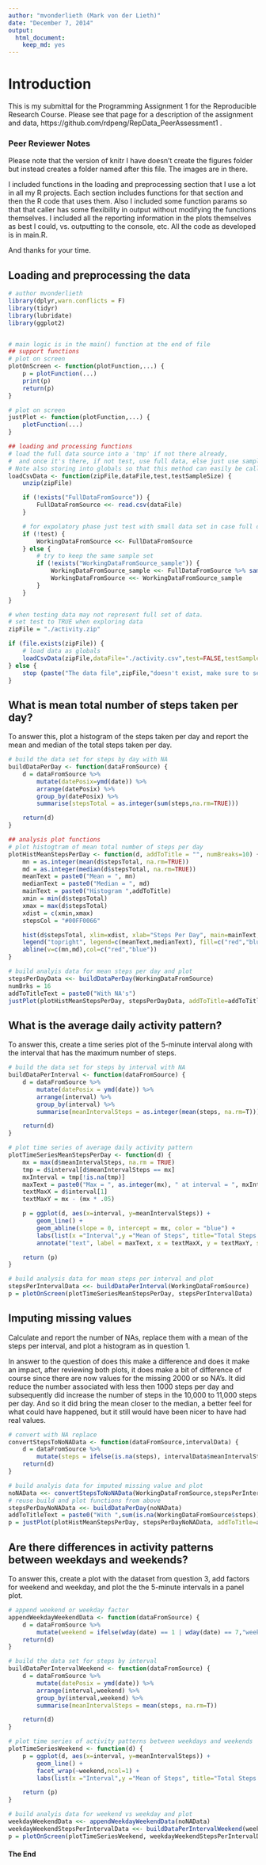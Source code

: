 ```yaml
---
author: "mvonderlieth (Mark von der Lieth)"
date: "December 7, 2014"
output:
  html_document:
    keep_md: yes
---
```


# Introduction
This is my submittal for the Programming Assignment 1 for the Reproducible Research Course.
Please see that page for a description of the assignment and data, https://github.com/rdpeng/RepData_PeerAssessment1 .

### Peer Reviewer Notes

Please note that the version of knitr I have doesn't create the figures folder but instead creates a folder named after this file.  The images are in there.

I included functions in the loading and preprocessing section that I use a lot in all my R projects.
Each section includes functions for that section and then the R code that uses them.  Also I included some function params so that that caller has some flexibility in output without modifying the functions themselves.
I included all the reporting information in the plots themselves as best I could, vs. outputting to the console, etc.  All the code as developed is in main.R.

And thanks for your time.

## Loading and preprocessing the data

```r
# author mvonderlieth
library(dplyr,warn.conflicts = F)
library(tidyr)
library(lubridate)
library(ggplot2)


# main logic is in the main() function at the end of file
## support functions
# plot on screen
plotOnScreen <- function(plotFunction,...) {
    p = plotFunction(...)
    print(p)
    return(p)
}

# plot on screen
justPlot <- function(plotFunction,...) {
    plotFunction(...)
}

## loading and processing functions
# load the full data source into a 'tmp' if not there already,
#  and once it's there, if not test, use full data, else just use sample of the full data.
# Note also storing into globals so that this method can easily be called repetitively.
loadCsvData <- function(zipFile,dataFile,test,testSampleSize) {
    unzip(zipFile)

    if (!exists("FullDataFromSource")) {
        FullDataFromSource <<- read.csv(dataFile)
    }

    # for expolatory phase just test with small data set in case full data set is large
    if (!test) {
        WorkingDataFromSource <<- FullDataFromSource
    } else {
        # try to keep the same sample set
        if (!exists("WorkingDataFromSource_sample")) {
            WorkingDataFromSource_sample <<- FullDataFromSource %>% sample_n(testSampleSize)
            WorkingDataFromSource <<- WorkingDataFromSource_sample
        }
    }
}

# when testing data may not represent full set of data.
# set test to TRUE when exploring data
zipFile = "./activity.zip"

if (file.exists(zipFile)) {
    # load data as globals
    loadCsvData(zipFile,dataFile="./activity.csv",test=FALSE,testSampleSize=1000)
} else {
    stop (paste("The data file",zipFile,"doesn't exist, make sure to set the working directory!"))
}

```


## What is mean total number of steps taken per day?

To answer this, plot a histogram of the steps taken per day and report the mean and median of the total steps taken per day.

```r
# build the data set for steps by day with NA
buildDataPerDay <- function(dataFromSource) {
    d = dataFromSource %>%
        mutate(datePosix=ymd(date)) %>%
        arrange(datePosix) %>%
        group_by(datePosix) %>%
        summarise(stepsTotal = as.integer(sum(steps,na.rm=TRUE)))

    return(d)
}

## analysis plot functions
# plot histogtram of mean total number of steps per day
plotHistMeanStepsPerDay <- function(d, addToTitle = "", numBreaks=10) {
    mn = as.integer(mean(d$stepsTotal, na.rm=TRUE))
    md = as.integer(median(d$stepsTotal, na.rm=TRUE))
    meanText = paste0("Mean = ", mn)
    medianText = paste0("Median = ", md)
    mainText = paste0("Histogram ",addToTitle)
    xmin = min(d$stepsTotal)
    xmax = max(d$stepsTotal)
    xdist = c(xmin,xmax)
    stepsCol = "#00FF0066"

    hist(d$stepsTotal, xlim=xdist, xlab="Steps Per Day", main=mainText, col=stepsCol, ylim=c(0,20), breaks=numBreaks)
    legend("topright", legend=c(meanText,medianText), fill=c("red","blue"), box.lwd = 0, box.col = "red")
    abline(v=c(mn,md),col=c("red","blue"))
}

# build analyis data for mean steps per day and plot
stepsPerDayData <<- buildDataPerDay(WorkingDataFromSource)
numBrks = 16
addToTitleText = paste0("With NA's")
justPlot(plotHistMeanStepsPerDay, stepsPerDayData, addToTitle=addToTitleText, numBreaks=numBrks)

```

## What is the average daily activity pattern?

To answer this, create a time series plot of the 5-minute interval along with the interval that has the maximum number of steps.

```r
# build the data set for steps by interval with NA
buildDataPerInterval <- function(dataFromSource) {
    d = dataFromSource %>%
        mutate(datePosix = ymd(date)) %>%
        arrange(interval) %>%
        group_by(interval) %>%
        summarise(meanIntervalSteps = as.integer(mean(steps, na.rm=T)))

    return(d)
}

# plot time series of average daily activity pattern
plotTimeSeriesMeanStepsPerDay <- function(d) {
    mx = max(d$meanIntervalSteps, na.rm = TRUE)
    tmp = d$interval[d$meanIntervalSteps == mx]
    mxInterval = tmp[!is.na(tmp)]
    maxText = paste0("Max = ", as.integer(mx), " at interval = ", mxInterval)
    textMaxX = d$interval[1]
    textMaxY = mx - (mx * .05)

    p = ggplot(d, aes(x=interval, y=meanIntervalSteps)) +
        geom_line() +
        geom_abline(slope = 0, intercept = mx, color = "blue") +
        labs(list(x ="Interval",y ="Mean of Steps", title="Total Steps Per Interval (NA's not replaced)")) +
        annotate("text", label = maxText, x = textMaxX, y = textMaxY, size = 4, colour = "blue", adj = 0)

    return (p)
}

# build analysis data for mean steps per interval and plot
stepsPerIntervalData <<- buildDataPerInterval(WorkingDataFromSource)
p = plotOnScreen(plotTimeSeriesMeanStepsPerDay, stepsPerIntervalData)

```

## Imputing missing values

Calculate and report the number of NAs, replace them with a mean of the steps per interval, and plot a histogram as in question 1.

In answer to the question of does this make a difference and does it make an impact, after reviewing both plots,
it does make a bit of difference of course since there are now values for the missing 2000 or so NA's.  It did reduce the number associated with less then 1000 steps per day and subsequently did increase the number of steps in the 10,000 to 11,000 steps per day.  And so it did bring the mean closer to the median, a better feel for what could have happened, but it still would have been nicer to have had real values.

```r
# convert with NA replace
convertStepsToNoNAData <- function(dataFromSource,intervalData) {
    d = dataFromSource %>%
        mutate(steps = ifelse(is.na(steps), intervalData$meanIntervalSteps, steps))
    return(d)
}

# build analyis data for imputed missing value and plot
noNAData <<- convertStepsToNoNAData(WorkingDataFromSource,stepsPerIntervalData)
# reuse build and plot functions from above
stepsPerDayNoNAData <<- buildDataPerDay(noNAData)
addToTitleText = paste0("With ",sum(is.na(WorkingDataFromSource$steps))," NA's replaced with mean")
p = justPlot(plotHistMeanStepsPerDay, stepsPerDayNoNAData, addToTitle=addToTitleText, numBreaks=numBrks)

```


## Are there differences in activity patterns between weekdays and weekends?

To answer this, create a plot with the dataset from question 3, add factors for weekend and weekday, and plot the the 5-minute intervals in a panel plot.

```r
# append weekend or weekday factor
appendWeekdayWeekendData <- function(dataFromSource) {
    d = dataFromSource %>%
        mutate(weekend = ifelse(wday(date) == 1 | wday(date) == 7,"weekend","weekday"))
    return(d)
}

# build the data set for steps by interval
buildDataPerIntervalWeekend <- function(dataFromSource) {
    d = dataFromSource %>%
        mutate(datePosix = ymd(date)) %>%
        arrange(interval,weekend) %>%
        group_by(interval,weekend) %>%
        summarise(meanIntervalSteps = mean(steps, na.rm=T))

    return(d)
}

# plot time series of activity patterns between weekdays and weekends
plotTimeSeriesWeekend <- function(d) {
    p = ggplot(d, aes(x=interval, y=meanIntervalSteps)) +
        geom_line() +
        facet_wrap(~weekend,ncol=1) +
        labs(list(x ="Interval",y ="Mean of Steps", title="Total Steps Per Interval Weekday vs Weekend"))

    return (p)
}

# build analyis data for weekend vs weekday and plot
weekdayWeekendData <<- appendWeekdayWeekendData(noNAData)
weekdayWeekendStepsPerIntervalData <<- buildDataPerIntervalWeekend(weekdayWeekendData)
p = plotOnScreen(plotTimeSeriesWeekend, weekdayWeekendStepsPerIntervalData)


```

#### The End